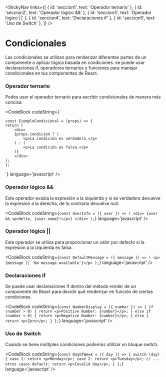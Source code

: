 
<StickyNav
  links={[
    { id: 'seccion1', text: 'Operador ternario' },
    { id: 'seccion2', text: 'Operador lógico &&' },
    { id: 'seccion3', text: 'Operador lógico ||' },
    { id: 'seccion4', text: 'Declaraciones if' },
    { id: 'seccion5', text: 'Uso de Switch' },
  ]}
/>

# Condicionales

 Las condicionales se utilizan para renderizar diferentes partes de un componente o aplicar lógica basada en condiciones. 
 se puede usar declaraciones if, operadores ternarios y funciones para manejar condicionales en tus componentes de React.

<a id="seccion1"></a>
### Operador ternario

Podes usar el operador ternario para escribir condicionales de manera más concisa.

<CodeBlock
  codeString={`

    const EjemploCondicional = (props) => {
    return (
        <div>
        {props.condicion ? (
            <p>La condición es verdadera.</p>
        ) : (
            <p>La condición es falsa.</p>
        )}
        </div>
    );
    };

  `} 
  language='javascript'
/>

<a id="seccion2"></a>
### Operador lógico &&

Este operador evalúa la expresión a la izquierda y si es verdadera devuelve la expresión a la derecha, de lo contrario devuelve null.

<CodeBlock
  codeString={`
  const UserInfo = ({ user }) => (
    <div>
      {user && <p>Hello, {user.name}!</p>}
    </div>
  );
  `} 
  language='javascript'
/>

<a id="seccion3"></a>
### Operador lógico ||

Este operador se utiliza para proporcionar un valor por defecto si la expresión a la izquierda es falsa.

<CodeBlock
  codeString={`
  const DefaultMessage = ({ message }) => (
    <p>{message || 'No message available'}</p>
  );
  `} 
  language='javascript'
/>

<a id="seccion4"></a>
### Declaraciones if

 Se puede usar declaraciones if dentro del método render de un componente de React para decidir qué renderizar en función de ciertas condiciones.

 <CodeBlock
  codeString={`
  const NumberDisplay = ({ number }) => {
    if (number > 0) {
      return <p>Positive Number: {number}</p>;
    } else if (number < 0) {
      return <p>Negative Number: {number}</p>;
    } else {
      return <p>Zero</p>;
    }
  };
  `} 
  language='javascript'
/>

<a id="seccion5"></a>
### Uso de Switch

Cuando se tiene múltiples condiciones podemos utilizar un bloque switch.

<CodeBlock
  codeString={`
  const DayOfWeek = ({ day }) => {
    switch (day) {
      case 1:
        return <p>Monday</p>;
      case 2:
        return <p>Tuesday</p>;
      // ... otros casos
      default:
        return <p>Invalid day</p>;
    }
  };
  `} 
  language='javascript'
/>